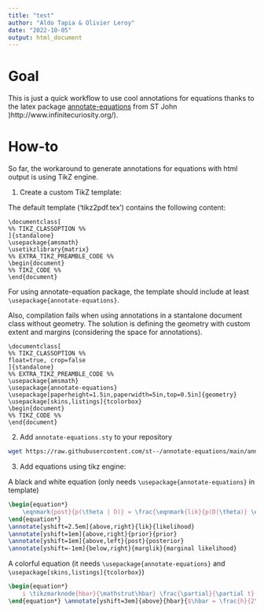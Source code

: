 ```yaml
---
title: "test"
author: "Aldo Tapia & Olivier Leroy"
date: "2022-10-05"
output: html_document
---
```


# Goal

This is just a quick workflow to use cool annotations for equations thanks to the latex package [annotate-equations](https://github.com/st--/annotate-equations) from ST John  )http://www.infinitecuriosity.org/).

# How-to

So far, the workaround to generate annotations for equations with html output is using TikZ  engine.

1. Create a custom TikZ template:

The default template ('tikz2pdf.tex') contains the following content:

```
\documentclass[
%% TIKZ_CLASSOPTION %%
]{standalone}
\usepackage{amsmath}
\usetikzlibrary{matrix}
%% EXTRA_TIKZ_PREAMBLE_CODE %%
\begin{document}
%% TIKZ_CODE %%
\end{document}
```

For using annotate-equation package, the template should include at least `\usepackage{annotate-equations}`.

Also, compilation fails when using annotations in a stantalone document class without geometry. The solution is defining the geometry with custom extent and margins (considering the space for annotations).

```
\documentclass[
%% TIKZ_CLASSOPTION %%
float=true, crop=false
]{standalone}
%% EXTRA_TIKZ_PREAMBLE_CODE %%
\usepackage{amsmath}
\usepackage{annotate-equations}
\usepackage[paperheight=1.5in,paperwidth=5in,top=0.5in]{geometry}
\usepackage[skins,listings]{tcolorbox}
\begin{document}
%% TIKZ_CODE %%
\end{document}
```

2. Add `annotate-equations.sty` to your repository

```bash
wget https://raw.githubusercontent.com/st--/annotate-equations/main/annotate-equations.sty
```

3. Add equations using tikz engine:

A black and white equation (only needs `\usepackage{annotate-equations}` in template)

```tikz
\begin{equation*}
	\eqnmark{post}{p(\theta | D)} = \frac{\eqnmark{lik}{p(D|\theta)} \eqnmark{prior}{p(\theta)}} {\eqnmark{marglik}{p(D)}}
\end{equation*}
\annotate[yshift=2.5em]{above,right}{lik}{likelihood}
\annotate[yshift=1em]{above,right}{prior}{prior}
\annotate[yshift=1em]{above,left}{post}{posterior}
\annotate[yshift=-1em]{below,right}{marglik}{marginal likelihood}
```

A colorful equation (it needs `\usepackage{annotate-equations}` and `\usepackage[skins,listings]{tcolorbox}`)

```tikz
\begin{equation*}
    i \tikzmarknode{hbar}{\mathstrut\hbar} \frac{\partial}{\partial t} \eqnmarkbox[blue]{Psi1}{\Psi(x, t)} = \eqnmark[red]{Hhat}{\hat{H}} \eqnmarkbox[blue]{Psi2}{\Psi(x, t)}
\end{equation*} \annotate[yshift=3em]{above}{hbar}{$\hbar = \frac{h}{2\pi}$, reduced Planck constant} \annotate[yshift=1em]{above}{Hhat}{Hamilton operator} \annotatetwo[yshift=-1em]{below}{Psi1}{Psi2}{Wave function}
```

